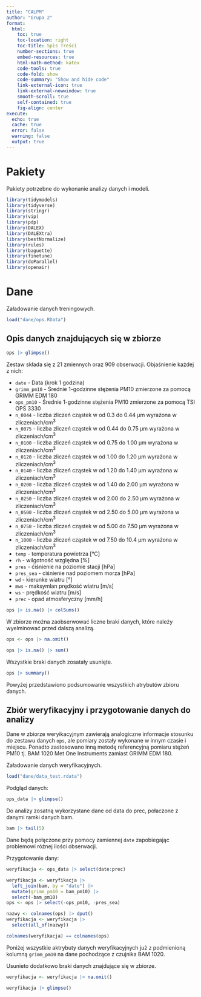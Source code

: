 ```yaml
---
title: "CALPM"
author: "Grupa 2"
format: 
  html:
    toc: true
    toc-location: right
    toc-title: Spis Treści
    number-sections: true
    embed-resources: true
    html-math-method: katex
    code-tools: true
    code-fold: show
    code-summary: "Show and hide code"
    link-external-icon: true
    link-external-newwindow: true
    smooth-scroll: true
    self-contained: true
    fig-align: center
execute: 
  echo: true
  cache: true
  error: false
  warning: false
  output: true
---
```


# Pakiety

Pakiety potrzebne do wykonanie analizy danych i modeli.

```r
library(tidymodels)
library(tidyverse)
library(stringr)
library(vip)
library(pdp)
library(DALEX)
library(DALEXtra)
library(bestNormalize)
library(rules)
library(baguette)
library(finetune)
library(doParallel)
library(openair)
```


# Dane

Załadowanie danych treningowych.

```r
load("dane/ops.RData") 
```

## Opis danych znajdujących się w zbiorze

```r
ops |> glimpse()
```

Zestaw składa się z 21 zmiennych oraz 909 obserwacji. Objaśnienie każdej z nich:

* `date` - Data (krok 1 godzina)
* `grimm_pm10` - Średnie 1-godzinne stężenia PM10 zmierzone za pomocą GRIMM EDM 180
* `ops_pm10` - Średnie 1-godzinne stężenia PM10 zmierzone za pomocą TSI OPS 3330
* `n_0044` - liczba zliczeń cząstek w od 0.3 do 0.44 µm wyrażona w zliczeniach/cm^3^
* `n_0075` - liczba zliczeń cząstek w od 0.44 do 0.75 µm wyrażona w zliczeniach/cm^3^
* `n_0100` - liczba zliczeń cząstek w od 0.75 do 1.00 µm wyrażona w zliczeniach/cm^3^
* `n_0120` - liczba zliczeń cząstek w od 1.00 do 1.20 µm wyrażona w zliczeniach/cm^3^
* `n_0140` - liczba zliczeń cząstek w od 1.20 do 1.40 µm wyrażona w zliczeniach/cm^3^
* `n_0200` - liczba zliczeń cząstek w od 1.40 do 2.00 µm wyrażona w zliczeniach/cm^3^
* `n_0250` - liczba zliczeń cząstek w od 2.00 do 2.50 µm wyrażona w zliczeniach/cm^3^
* `n_0500` - liczba zliczeń cząstek w od 2.50 do 5.00 µm wyrażona w zliczeniach/cm^3^
* `n_0750` - liczba zliczeń cząstek w od 5.00 do 7.50 µm wyrażona w zliczeniach/cm^3^
* `n_1000` - liczba zliczeń cząstek w od 7.50 do 10.4 µm wyrażona w zliczeniach/cm^3^
* `temp` - temperatura powietrza [°C]
* `rh` - wilgotność względna [%]
* `pres` - ćiśnienie na poziomie stacji [hPa]
* `pres_sea` - ciśnienie nad poziomem morza [hPa]
* `wd` - kierunke wiatru [°]
* `mws` - maksymlan prędkość wiatru [m/s]
* `ws` - prędkość wiatru [m/s]
* `prec` - opad atmosferyczny [mm/h]

```r
ops |> is.na() |> colSums()
```

W zbiorze można zaobserwować liczne braki danych, które należy wyelminować przed dalszą analizą.

```r
ops <- ops |> na.omit()

ops |> is.na() |> sum()
```

Wszystkie braki danych zosatały usunięte.

```r
ops |> summary()
```

Powyżej przedstawiono podsumowanie wszystkich atrybutów zbioru danych.

## Zbiór weryfikacyjny i przygotowanie danych do analizy

Dane w zbiorze weryikacyjnym zawierają analogiczne informacje stosunku do zestawu danych `ops`, ale pomiary zostały wykonane w innym czasie i miejscu. Ponadto zastosowano inną metodę referencyjną pomiaru stężeń PM10 tj. BAM 1020 Met One Instruments zamiast GRIMM EDM 180.

Załadowanie danych weryfikacyjnych.

```r
load("dane/data_test.rdata")
```

Podgląd danych:

```r
ops_data |> glimpse()
```
Do analizy zosatną wykorzystane dane od data do prec, połaczone z danymi ramki danych bam.

```r
bam |> tail(5)
```
Dane będą połączone przy pomocy zamiennej `date` zapobiegając problemowi różnej ilości obserwacji.

Przygotowanie dany:

```r
weryfikacja <- ops_data |> select(date:prec)

weryfikacja <- weryfikacja |> 
  left_join(bam, by = "date") |> 
  mutate(grimm_pm10 = bam_pm10) |> 
  select(-bam_pm10)
ops <- ops |> select(-ops_pm10, -pres_sea)

nazwy <- colnames(ops) |> dput()
weryfikacja <- weryfikacja |> 
  select(all_of(nazwy))

colnames(weryfikacja) == colnames(ops)
```
Poniżej wszystkie aktrybuty danych weryfikacyjnych już z podmienioną kolumną `grimm_pm10` na dane pochodzące z czujnika BAM 1020.

Usunieto dodatkowo braki danych znajdujące się w zbiorze.

```r
weryfikacja <- weryfikacja |> na.omit()

weryfikacja |> glimpse()
```

